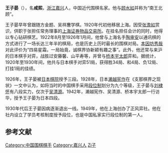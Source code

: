 '''王子晏'''（{{bd|1892年||1951年}}），名'''咸熙'''，[[浙江|浙江]][[嘉兴|嘉兴]]人，中国近代围棋名家。他与[[顾水如|顾水如]]并称为“南王北顾”。

王子晏早年曾跟随方金题、吴祥麐学棋。1920年代初他移居上海。因受[[张澹如|张澹如]]赏识，供职于张担任常务理事的[[上海证券物品交易所|上海证券物品交易所]]。在挂名担任会计的同时，他得以专心钻研棋艺。1922年8月至1926年1月间，他曾与上海名手[[陶审安|陶审安]]以通讯棋的方式进行了一场长达三年半的棋局，也是历史上历时最长的围棋对局。[[本因坊秀哉|本因坊秀哉]]对此评价为“四易星霜，一局始竟，诚棋界协新颖有趣之事”。此外，他还常与来沪的日本棋手对弈，战胜过安藤馨、山平寿等，并曾与[[桥本宇太郎|桥本宇太郎]]弈和。据统计，1920年至1930年间，他共与日本棋手对弈51局，获得胜34局、和4局、负12局、打挂1局的佳绩。{{r|jiang}}{{r|cai}}

1926年，王子晏被[[日本棋院|日本棋院]]授予三段。{{r|jiang}}1928年，日本[[濑越宪作|濑越宪作]]在《支那棋界之现状》一文中认为，如将当时的中国棋手采用[[围棋段位制|段位制]]划分为九个等级，王子晏与[[刘棣怀|刘棣怀]]有八段实力，仅次于[[吴清源|吴清源]]。1942年，濑越宪作、吴清源、桥本宇太郎一行访华，授予王子晏为日本四段。{{r|cai}}

1930年代后王子晏因病逐渐退出一线。{{r|cai}}1949年，他在上海创办了正风弈社。他在社内设立了学员考核制度授予段位，也是中国私家实行段位制的第一人。{{r|jiaxing}}{{r|shanghai}}

== 参考文献 ==
{{reflist|refs=
<ref name=jiang>{{cite book|title=《大学围棋教程》|author=江声久,马卫华|publisher=山西人民出版社|year=2005|pages=219}}</ref>
<ref name=cai>{{cite book|title=《中国围棋史》|author=蔡中民|publisher=中国统计出版社|year=1999|pages=138-139,146-147}}</ref>
<ref name=jiaxing>{{cite web|url=http://nhsearch.jxlib.com/display.asp?docid=445534&keyword=|title=王子晏|work=《嘉兴市志》}}{{Dead link|date=2019年12月 |bot=InternetArchiveBot |fix-attempted=yes }}</ref>
<ref name=shanghai>{{cite book|title=《上海市专志系列丛刊 上海体育志》|author=蔡扬武|publisher=上海社会科学院出版社|year=1996}}</ref>
}}

{{DEFAULTSORT:Wang王}}
[[Category:中国围棋棋手|Category:中国围棋棋手]]
[[Category:嘉兴人|Category:嘉兴人]]
[[Category:王姓|Zi子]]